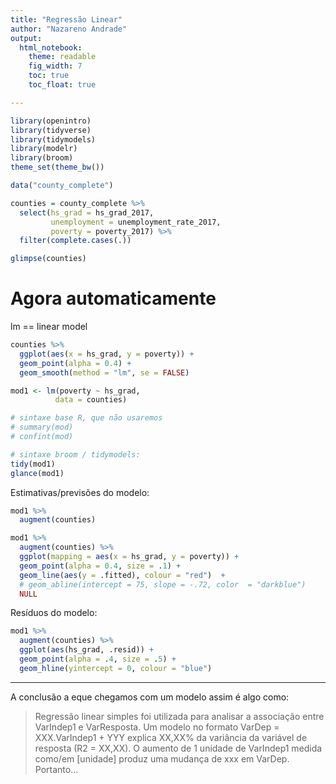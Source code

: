 ```yaml
---
title: "Regressão Linear"
author: "Nazareno Andrade"
output: 
  html_notebook:
    theme: readable
    fig_width: 7
    toc: true
    toc_float: true

---
```


```r
library(openintro)
library(tidyverse)
library(tidymodels)
library(modelr)
library(broom)
theme_set(theme_bw())
```

```r
data("county_complete")

counties = county_complete %>% 
  select(hs_grad = hs_grad_2017, 
         unemployment = unemployment_rate_2017,
         poverty = poverty_2017) %>% 
  filter(complete.cases(.))

glimpse(counties)
```


# Agora automaticamente

lm  == linear model

```r
counties %>% 
  ggplot(aes(x = hs_grad, y = poverty)) + 
  geom_point(alpha = 0.4) + 
  geom_smooth(method = "lm", se = FALSE)
```



```r
mod1 <- lm(poverty ~ hs_grad, 
          data = counties)

# sintaxe base R, que não usaremos
# summary(mod)
# confint(mod)

# sintaxe broom / tidymodels: 
tidy(mod1)
glance(mod1) 
```

Estimativas/previsões do modelo:

```r
mod1 %>% 
  augment(counties)
```

```r
mod1 %>% 
  augment(counties) %>% 
  ggplot(mapping = aes(x = hs_grad, y = poverty)) + 
  geom_point(alpha = 0.4, size = .1) + 
  geom_line(aes(y = .fitted), colour = "red")  + 
  # geom_abline(intercept = 75, slope = -.72, color  = "darkblue") 
  NULL
```

Resíduos do modelo:

```r
mod1 %>% 
  augment(counties) %>% 
  ggplot(aes(hs_grad, .resid)) + 
  geom_point(alpha = .4, size = .5) + 
  geom_hline(yintercept = 0, colour = "blue")
```

-------------

A conclusão a eque chegamos com um modelo assim é algo como:

> Regressão linear simples foi utilizada para analisar a associação entre VarIndep1 e VarResposta. Um modelo no formato VarDep = XXX.VarIndep1 + YYY explica XX,XX% da variância da variável de resposta (R2 = XX,XX). O aumento de 1 unidade de VarIndep1 medida como/em [unidade] produz uma mudança de xxx em VarDep. Portanto...

